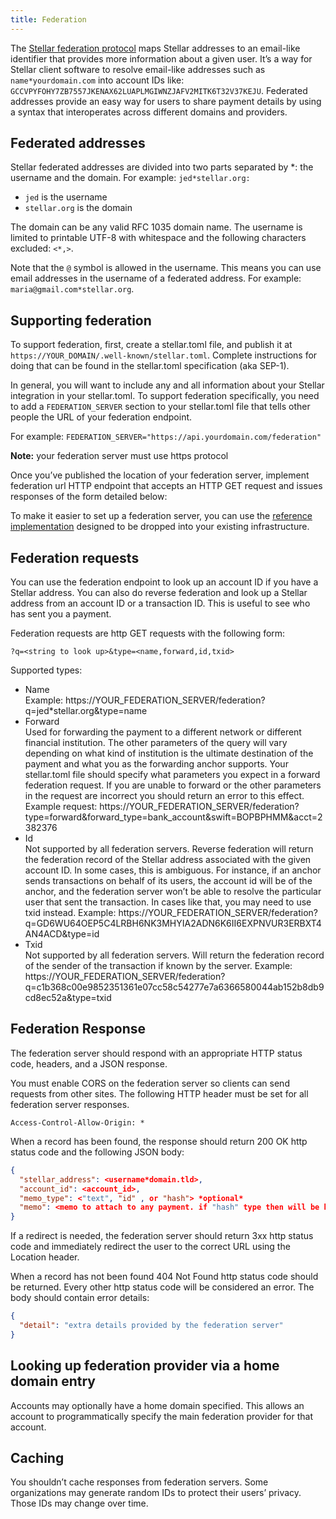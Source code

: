 ```yaml
---
title: Federation
---
```


The [Stellar federation protocol](https://github.com/stellar/stellar-protocol/blob/master/ecosystem/sep-0002.md) maps Stellar addresses to an email-like identifier that provides more information about a given user. It’s a way for Stellar client software to resolve email-like addresses such as `name*yourdomain.com` into account IDs like: `GCCVPYFOHY7ZB7557JKENAX62LUAPLMGIWNZJAFV2MITK6T32V37KEJU`. Federated addresses provide an easy way for users to share payment details by using a syntax that interoperates across different domains and providers.

## Federated addresses

Stellar federated addresses are divided into two parts separated by *: the username and the domain. For example: `jed*stellar.org:`

- `jed` is the username
- `stellar.org` is the domain

The domain can be any valid RFC 1035 domain name. The username is limited to printable UTF-8 with whitespace and the following characters excluded: `<*,>`.

Note that the `@` symbol is allowed in the username. This means you can use email addresses in the username of a federated address. For example: `maria@gmail.com*stellar.org`.

## Supporting federation

To support federation, first, create a stellar.toml file, and publish it at `https://YOUR_DOMAIN/.well-known/stellar.toml`. Complete instructions for doing that can be found in the stellar.toml specification (aka SEP-1).

In general, you will want to include any and all information about your Stellar integration in your stellar.toml. To support federation specifically, you need to add a `FEDERATION_SERVER` section to your stellar.toml file that tells other people the URL of your federation endpoint.

For example: `FEDERATION_SERVER="https://api.yourdomain.com/federation"`

**Note:** your federation server must use https protocol

Once you’ve published the location of your federation server, implement federation url HTTP endpoint that accepts an HTTP GET request and issues responses of the form detailed below:

To make it easier to set up a federation server, you can use the [reference implementation](https://github.com/stellar/go/tree/master/services/federation) designed to be dropped into your existing infrastructure.

## Federation requests

You can use the federation endpoint to look up an account ID if you have a Stellar address. You can also do reverse federation and look up a Stellar address from an account ID or a transaction ID. This is useful to see who has sent you a payment.

Federation requests are http GET requests with the following form:

`?q=<string to look up>&type=<name,forward,id,txid>`

Supported types:

- Name  
  Example: https://YOUR_FEDERATION_SERVER/federation?q=jed\*stellar.org&type=name
- Forward  
  Used for forwarding the payment to a different network or different financial institution. The other parameters of the query will vary depending on what kind of institution is the ultimate destination of the payment and what you as the forwarding anchor supports. Your stellar.toml file should specify what parameters you expect in a forward federation request. If you are unable to forward or the other parameters in the request are incorrect you should return an error to this effect. Example request: https://YOUR_FEDERATION_SERVER/federation?type=forward&forward_type=bank_account&swift=BOPBPHMM&acct=2382376
- Id  
  Not supported by all federation servers. Reverse federation will return the federation record of the Stellar address associated with the given account ID. In some cases, this is ambiguous. For instance, if an anchor sends transactions on behalf of its users, the account id will be of the anchor, and the federation server won’t be able to resolve the particular user that sent the transaction. In cases like that, you may need to use txid instead. Example: https://YOUR_FEDERATION_SERVER/federation?q=GD6WU64OEP5C4LRBH6NK3MHYIA2ADN6K6II6EXPNVUR3ERBXT4AN4ACD&type=id
- Txid  
  Not supported by all federation servers. Will return the federation record of the sender of the transaction if known by the server. Example: https://YOUR_FEDERATION_SERVER/federation?q=c1b368c00e9852351361e07cc58c54277e7a6366580044ab152b8db9cd8ec52a&type=txid

## Federation Response

The federation server should respond with an appropriate HTTP status code, headers, and a JSON response.

You must enable CORS on the federation server so clients can send requests from other sites. The following HTTP header must be set for all federation server responses.

`Access-Control-Allow-Origin: *`

When a record has been found, the response should return 200 OK http status code and the following JSON body:

```json
{
  "stellar_address": <username*domain.tld>,
  "account_id": <account_id>,
  "memo_type": <"text", "id" , or "hash"> *optional*
  "memo": <memo to attach to any payment. if "hash" type then will be base64 encoded> *optional*
}
```

If a redirect is needed, the federation server should return 3xx http status code and immediately redirect the user to the correct URL using the Location header.

When a record has not been found 404 Not Found http status code should be returned. Every other http status code will be considered an error. The body should contain error details:

```json
{
  "detail": "extra details provided by the federation server"
}
```

## Looking up federation provider via a home domain entry

Accounts may optionally have a home domain specified. This allows an account to programmatically specify the main federation provider for that account.

## Caching

You shouldn’t cache responses from federation servers. Some organizations may generate random IDs to protect their users’ privacy. Those IDs may change over time.
